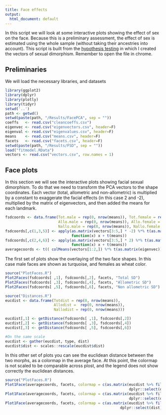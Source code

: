 ```yaml
---
title: Face effects
output: 
  html_document: default
---
```


In this script we will look at some interactive plots showing the effect of sex on the face. 
Because this is a preliminary assessment, the effect of sex is estimated using the whole sample (without taking their ancestries into account).
This script is built from the [hypothesis testing](2017-07-HTesting.html) in which I created the vectors of sexual dimorphism.
Remember to open the file in chrome.

## Preliminaries

We will load the necessary libraries, and datasets

```r
library(ggplot2)
library(dplyr)
library(plotly)
library(tidyr)
setwd('..')
path <- getwd()
setwd(paste(path, "/Results/FacePCA", sep = ""))
coeffs   <- read.csv("cleancoeffs.csv")
eigenvec <- read.csv("eigenvectors.csv", header=F)
eigenval <- read.csv("eigenvalues.csv", header=F)
means    <- read.csv("means.csv", header=F)
facets   <- read.csv("facets.csv", header=F)
setwd(paste(path, "/Results/FSD", sep = ""))
load("fitmodel.RData")
vectors <- read.csv("vectors.csv", row.names = 1)
```

## Face plots

In this section we will see the interactive plots showing facial sexual dimorphism.
To do that we need to transform the PCA vectors to the shape coordinates.
Each vector (total, allometric and non-allometric) is multiplied by a constant to exaggerate the facial effects (in this case 2 and -2), multiplied by the matrix of eigenvectors, and then added the means for each landmark.

```r
fsdcoords <- data.frame(Tot.male = rep(0, nrow(means)), Tot.female = rep(0, nrow(means)), 
                        Allo.male = rep(0, nrow(means)), Allo.female = rep(0, nrow(means)),
                        Nallo.male = rep(0, nrow(means)), Nallo.female = rep(0, nrow(means)))
fsdcoords[,c(1,3,5)] <- apply(as.matrix(vectors[3:5,] * -2) %*% t(as.matrix(eigenvec)), 1, 
                              function(x) x + t(means))
fsdcoords[,c(2,4,6)] <- apply(as.matrix(vectors[3:5,] * 2) %*% t(as.matrix(eigenvec)), 1, 
                              function(x) x + t(means))
averagecoords <- t(( colMeans(vectors[1:2,]) %*% t(as.matrix(eigenvec))) + t(means))
```

The first set of plots show the overlaying of the two face shapes.
In this case male faces are shown as turquoise, and females as wheat color.

```r
source("PlotFaces.R")
Plot2Faces(fsdcoords[ ,1], fsdcoords[,2], facets, "Total SD")
Plot2Faces(fsdcoords[ ,3], fsdcoords[,4], facets, "Allometric SD")
Plot2Faces(fsdcoords[ ,5], fsdcoords[,6], facets, "Non allometric SD")
```

```r
source("Distances.R")
eucdist <- data.frame(Totdist = rep(0, nrow(means)), 
                      Allodist =  rep(0, nrow(means)), 
                      Nallodist = rep(0, nrow(means)))

eucdist[,1] <- getDistance(fsdcoords[ ,1], fsdcoords[,2])
eucdist[,2] <- getDistance(fsdcoords[ ,3], fsdcoords[,4])
eucdist[,3] <- getDistance(fsdcoords[ ,5], fsdcoords[,6])

#On the same scale
eucdist <- gather(eucdist, type, dist)
eucdist$dist <- scales::rescale(eucdist$dist)
```

In this other set of plots you can see the euclidean distance between the two morphs, as a colormap in the average face.
At this point, the colormap is not scaled to be comparable across plost, and the legend does not show correctly the euclidean distances.

```r
source("PlotFaces.R")
Plot1Face(averagecoords, facets, colormap = c(as.matrix(eucdist %>% filter(type == "Totdist") %>% 
                                                        dplyr::select(dist))), title = "Total SD")
Plot1Face(averagecoords, facets, colormap = c(as.matrix(eucdist %>% filter(type == "Allodist") %>% 
                                                        dplyr::select(dist))), title = "Allometric SD")
Plot1Face(averagecoords, facets, colormap = c(as.matrix(eucdist %>% filter(type == "Nallodist") %>% 
                                                    dplyr::select(dist))), title = "Non allometric SD")
```
